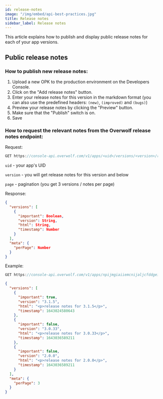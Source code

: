 ```yaml
---
id: release-notes
image: "/img/embed/api-best-practices.jpg"
title: Release notes
sidebar_label: Release notes
---
```


This article explains how to publish and display public release notes for each of your app versions.

## Public release notes

### How to publish new release notes:

1. Upload a new OPK to the production environment on the Developers Console.
2. Click on the "Add release notes" button.
3. Enter your release notes for this version in the markdown format (you can also use the predefined headers: `(new)`, `(improved)` and `(bugs)`)
4. Preview your release notes by clicking the "Preview" button.
5. Make sure that the "Publish" switch is on.
6. Save 

### How to request the relevant notes from the Overwolf release notes endpoint:

Request:

```js
GET https://console-api.overwolf.com/v1/apps/<uid>/versions/<version>/release-notes/<page>`
```
`uid` - your app's UID

`version` - you will get release notes for this version and below

`page` - pagination (you get 3 versions / notes per page)


Response:

``` json
{
  "versions": [
    {
      "important": Boolean,
      "version": String,
      "html": String,
      "timestamp": Number
    }
  ],
  "meta": {
    "perPage": Number
  }
}
```

Example:

```js
GET https://console-api.overwolf.com/v1/apps/npijmgiaiiemcnijaljcfddgeihcbifdbhpffihe/versions/3.1.5/release-notes/1
```

```json
{
  "versions": [
    {
      "important": true,
      "version": "3.1.5",
      "html": "<p>release notes for 3.1.5</p>",
      "timestamp": 1643024580643
    },
    {
      "important": false,
      "version": "3.0.33",
      "html": "<p>release notes for 3.0.33</p>",
      "timestamp": 1643036589211
    },
    {
      "important": false,
      "version": "2.0.0",
      "html": "<p>release notes for 2.0.0</p>",
      "timestamp": 1643036589211
    }
  ],
  "meta": {
    "perPage": 3
  }
}
```
